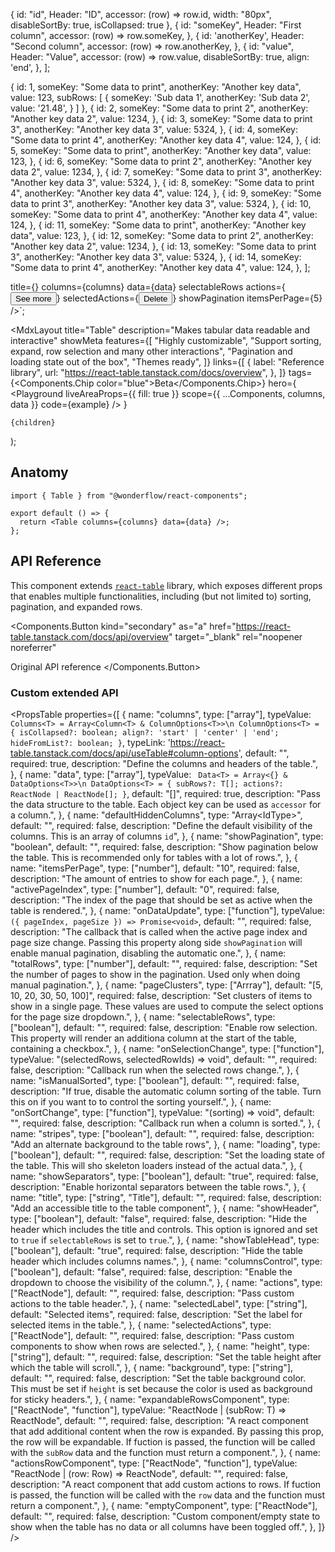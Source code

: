 
  {
    id: "id",
    Header: "ID",
    accessor: (row) => row.id,
    width: "80px",
    disableSortBy: true,
    isCollapsed: true
  },
  {
    id: "someKey",
    Header: "First column",
    accessor: (row) => row.someKey,
  },
  {
    id: 'anotherKey',
    Header: "Second column",
    accessor: (row) => row.anotherKey,
  },
  {
    id: "value",
    Header: "Value",
    accessor: (row) => row.value,
    disableSortBy: true,
    align: 'end',
  },
];

  {
    id: 1,
    someKey: "Some data to print",
    anotherKey: "Another key data",
    value: 123,
    subRows: [
      {
        someKey: 'Sub data 1',
        anotherKey: 'Sub data 2',
        value: '21.48',
      }
    ]
  },
  {
    id: 2,
    someKey: "Some data to print 2",
    anotherKey: "Another key data 2",
    value: 1234,
  },
  {
    id: 3,
    someKey: "Some data to print 3",
    anotherKey: "Another key data 3",
    value: 5324,
  },
  {
    id: 4,
    someKey: "Some data to print 4",
    anotherKey: "Another key data 4",
    value: 124,
  },
  {
    id: 5,
    someKey: "Some data to print",
    anotherKey: "Another key data",
    value: 123,
  },
  {
    id: 6,
    someKey: "Some data to print 2",
    anotherKey: "Another key data 2",
    value: 1234,
  },
  {
    id: 7,
    someKey: "Some data to print 3",
    anotherKey: "Another key data 3",
    value: 5324,
  },
  {
    id: 8,
    someKey: "Some data to print 4",
    anotherKey: "Another key data 4",
    value: 124,
  },
  {
    id: 9,
    someKey: "Some data to print 3",
    anotherKey: "Another key data 3",
    value: 5324,
  },
  {
    id: 10,
    someKey: "Some data to print 4",
    anotherKey: "Another key data 4",
    value: 124,
  },
  {
    id: 11,
    someKey: "Some data to print",
    anotherKey: "Another key data",
    value: 123,
  },
  {
    id: 12,
    someKey: "Some data to print 2",
    anotherKey: "Another key data 2",
    value: 1234,
  },
  {
    id: 13,
    someKey: "Some data to print 3",
    anotherKey: "Another key data 3",
    value: 5324,
  },
  {
    id: 14,
    someKey: "Some data to print 4",
    anotherKey: "Another key data 4",
    value: 124,
  },
];

  title={<Title level="5">Sample Title</Title>}
  columns={columns}
  data={data}
  selectableRows
  actions={<Button kind="secondary">See more</Button>}
  selectedActions={<Button>Delete</Button>}
  showPagination
  itemsPerPage={5}
/>`;

  <MdxLayout
    title="Table"
    description="Makes tabular data readable and interactive"
    showMeta
    features={[
      "Highly customizable",
      "Support sorting, expand, row selection and many other interactions",
      "Pagination and loading state out of the box",
      "Themes ready",
    ]}
    links={[
      {
        label: "Reference library",
        url: "https://react-table.tanstack.com/docs/overview",
      },
    ]}
    tags={<Components.Chip color="blue">Beta</Components.Chip>}
    hero={
      <Playground
        liveAreaProps={{ fill: true }}
        scope={{ ...Components, columns, data }}
        code={example}
      />
    }
  >
    {children}
  </MdxLayout>
);

## Anatomy

```tsx highlight=1,4
import { Table } from "@wonderflow/react-components";

export default () => {
  return <Table columns={columns} data={data} />;
};
```

## API Reference

This component extends [`react-table`](https://react-table.tanstack.com/docs/overview) library, which exposes different props that enables multiple functionalities, including (but not limited to) sorting, pagination, and expanded rows.

<Components.Button
  kind="secondary"
  as="a"
  href="https://react-table.tanstack.com/docs/api/overview"
  target="_blank"
  rel="noopener noreferrer"
>
  Original API reference
</Components.Button>

### Custom extended API

<PropsTable
  properties={[
    {
      name: "columns",
      type: ["array"],
      typeValue: `
      Columns<T> = Array<Column<T> & ColumnOptions<T>>\n
      ColumnOptions<T> = {
        isCollapsed?: boolean;
        align?: 'start' | 'center' | 'end';
        hideFromList?: boolean;
      }`,
      typeLink: 'https://react-table.tanstack.com/docs/api/useTable#column-options',
      default: "",
      required: true,
      description: "Define the columns and headers of the table.",
    },
    {
      name: "data",
      type: ["array"],
      typeValue: `
      Data<T> = Array<{} & DataOptions<T>>\n
      DataOptions<T> = {
        subRows?: T[];
        actions?: ReactNode | ReactNode[];
      }`,
      default: "[]",
      required: true,
      description: "Pass the data structure to the table. Each object key can be used as `accessor` for a column.",
    },
    {
      name: "defaultHiddenColumns",
      type: "Array<IdType<T>>",
      default: "",
      required: false,
      description: "Define the default visibility of the columns. This is an array of columns `id`",
    },
    {
      name: "showPagination",
      type: "boolean",
      default: "",
      required: false,
      description: "Show pagination below the table. This is recommended only for tables with a lot of rows.",
    },
    {
      name: "itemsPerPage",
      type: ["number"],
      default: "10",
      required: false,
      description: "The amount of entries to show for each page.",
    },
    {
      name: "activePageIndex",
      type: ["number"],
      default: "0",
      required: false,
      description: "The index of the page that should be set as active when the table is rendered.",
    },
    {
      name: "onDataUpdate",
      type: ["function"],
      typeValue: `({ pageIndex, pageSize }) => Promise<void>`,
      default: "",
      required: false,
      description: "The callback that is called when the active page index and page size change. Passing this property along side `showPagination` will enable manual pagination, disabling the automatic one.",
    },
    {
      name: "totalRows",
      type: ["number"],
      default: "",
      required: false,
      description: "Set the number of pages to show in the pagination. Used only when doing manual pagination.",
    },
    {
      name: "pageClusters",
      type: ["Arrray<number>"],
      default: "[5, 10, 20, 30, 50, 100]",
      required: false,
      description: "Set clusters of items to show in a single page. These values are used to compute the select options for the page size dropdown.",
    },
    {
      name: "selectableRows",
      type: ["boolean"],
      default: "",
      required: false,
      description: "Enable row selection. This property will render an additiona column at the start of the table, containing a checkbox.",
    },
    {
      name: "onSelectionChange",
      type: ["function"],
      typeValue: "(selectedRows, selectedRowIds) => void",
      default: "",
      required: false,
      description: "Callback run when the selected rows change.",
    },
    {
      name: "isManualSorted",
      type: ["boolean"],
      default: "",
      required: false,
      description: "If true, disable the automatic column sorting of the table. Turn this on if you want to to control the sorting yourself.",
    },
    {
      name: "onSortChange",
      type: ["function"],
      typeValue: "(sorting) => void",
      default: "",
      required: false,
      description: "Callback run when a column is sorted.",
    },
    {
      name: "stripes",
      type: ["boolean"],
      default: "",
      required: false,
      description: "Add an alternate background to the table rows",
    },
    {
      name: "loading",
      type: ["boolean"],
      default: "",
      required: false,
      description: "Set the loading state of the table. This will sho skeleton loaders instead of the actual data.",
    },
    {
      name: "showSeparators",
      type: ["boolean"],
      default: "true",
      required: false,
      description: "Enable horizontal separators between the table rows.",
    },
    {
      name: "title",
      type: ["string", "Title"],
      default: "",
      required: false,
      description: "Add an accessible title to the table component",
    },
    {
      name: "showHeader",
      type: ["boolean"],
      default: "false",
      required: false,
      description: "Hide the header which includes the title and controls. This option is ignored and set to `true` if `selectableRows` is set to `true`.",
    },
    {
      name: "showTableHead",
      type: ["boolean"],
      default: "true",
      required: false,
      description: "Hide the table header which includes columns names.",
    },
    {
      name: "columnsControl",
      type: ["boolean"],
      default: "false",
      required: false,
      description: "Enable the dropdown to choose the visibility of the column.",
    },
    {
      name: "actions",
      type: ["ReactNode"],
      default: "",
      required: false,
      description: "Pass custom actions to the table header.",
    },
    {
      name: "selectedLabel",
      type: ["string"],
      default: "Selected items",
      required: false,
      description: "Set the label for selected items in the table.",
    },
    {
      name: "selectedActions",
      type: ["ReactNode"],
      default: "",
      required: false,
      description: "Pass custom components to show when rows are selected.",
    },
    {
      name: "height",
      type: ["string"],
      default: "",
      required: false,
      description: "Set the table height after which the table will scroll.",
    },
    {
      name: "background",
      type: ["string"],
      default: "",
      required: false,
      description: "Set the table background color. This must be set if `height` is set because the color is used as background for sticky headers.",
    },
    {
      name: "expandableRowsComponent",
      type: ["ReactNode", "function"],
      typeValue: "ReactNode | (subRow: T) => ReactNode",
      default: "",
      required: false,
      description: "A react component that add additional content when the row is expanded. By passing this prop, the row will be expandable. If fuction is passed, the function will be called with the `subRow` data and the function must return a component.",
    },
    {
      name: "actionsRowComponent",
      type: ["ReactNode", "function"],
      typeValue: "ReactNode | (row: Row<T>) => ReactNode",
      default: "",
      required: false,
      description: "A react component that add custom actions to rows. If fuction is passed, the function will be called with the `row` data and the function must return a component.",
    },
    {
      name: "emptyComponent",
      type: ["ReactNode"],
      default: "",
      required: false,
      description: "Custom component/empty state to show when the table has no data or all columns have been toggled off.",
    },
  ]}
/>
